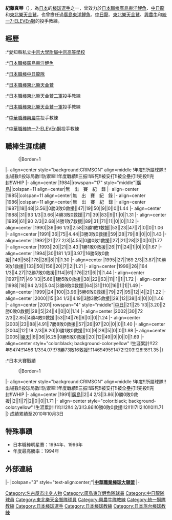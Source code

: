 {{BLP unsourced|time=2021-04-22T09:04:58+00:00}}
{{Infobox CPBL player|
name=紀藤真琴|
image=|
width=150|
position=投手|
team=|
number=|
bats=右|
throws=右|
birthdate={{birth_date_and_age|1966|5|12|mf=y}}|
birthplace=[[日本|日本]][[愛知縣|愛知縣]]|
debutdate=5月12日|
debutyear=1987年|
debutteam=廣島東洋鯉魚|
statyear=2005年8月11日|
stat1label=[[防禦率|防禦率]]|
stat1value=4.07|
stat2label=[[勝投|勝-敗]]|
stat2value=78-73|
stat3label=三振-四壞|
stat3value=1146-451|
teams=<nowiki></nowiki>
*[[廣島東洋鯉魚|廣島東洋鯉魚]]（1984年～2000年）
*[[中日龍|中日龍]]（2001年～2004年）
*[[東北樂天金鷲|東北樂天金鷲]]（2005年）
*[[東北樂天金鷲|東北樂天金鷲]][[二軍|二軍]]投手教練（2006年）
*[[東北樂天金鷲|東北樂天金鷲]][[一軍|一軍]]投手教練（2007年～2008年）
*[[興農牛隊|興農牛隊]]投手教練（2010年）
*[[統一7-ELEVEn獅隊|統一7-ELEVEn獅隊]]投手教練（2011年～2013年）
}}
'''紀藤真琴'''（{{bd|1966年|5月12日}}），為[[日本|日本]]的[[棒球|棒球]][[選手|選手]]之一，曾效力於[[日本職棒|日本職棒]][[廣島東洋鯉魚|廣島東洋鯉魚]]、[[中日龍|中日龍]]和[[東北樂天金鷲|東北樂天金鷲]]，也曾擔任過[[廣島東洋鯉魚|廣島東洋鯉魚]]、[[中日龍|中日龍]]、[[東北樂天金鷲|東北樂天金鷲]]、[[興農牛|興農牛]]和[[統一7-ELEVEn獅|統一7-ELEVEn獅]]的投手教練。
==經歷==
:*愛知縣私立[[中京大學附屬中京高等學校|中京大學附屬中京高等學校]]
:*[[日本職棒|日本職棒]][[廣島東洋鯉魚|廣島東洋鯉魚]]
:*[[日本職棒|日本職棒]][[中日龍隊|中日龍隊]]
:*[[日本職棒|日本職棒]][[東北樂天金鷲|東北樂天金鷲]]
:*[[日本職棒|日本職棒]][[東北樂天金鷲|東北樂天金鷲]][[二軍|二軍]]投手教練
:*[[日本職棒|日本職棒]][[東北樂天金鷲|東北樂天金鷲]][[一軍|一軍]]投手教練
:*[[中華職棒|中華職棒]][[興農牛|興農牛]]投手教練
:*[[中華職棒|中華職棒]][[統一7-ELEVEn獅|統一7-ELEVEn獅]]投手教練

==職棒生涯成績==
:{|Border=1 
|- align=center style="background:CRIMSON" align=middle
!年度!!所屬球隊!!出場數!!投球局數!!防禦率!!年度戰績!!三振!!四死!!被安打!!被全壘打!!完投!!完封!!WHIP
|- align=center
|1984||rowspan="17" style="middle"|[[廣島東洋鯉魚|廣島]]||colspan=11 align=center|無　出　賽　紀　錄
|- align=center
|1985||colspan=11 align=center|無　出　賽　紀　錄
|- align=center
|1986||colspan=11 align=center|無　出　賽　紀　錄
|- align=center
|1987||18||48||3.56||0勝3敗0救援||47||19||50||9||0||0||1.44
|- align=center
|1988||31||93 1/3||3.66||4勝3敗0救援||71||39||83||9||1||0||1.31
|- align=center
|1989||61||90 2/3||2.68||4勝1敗7救援||89||31||71||11||0||0||1.12
|- align=center
|1990||36||66 1/3||2.58||3勝1敗1救援||53||23||47||7||0||0||1.06
|- align=center
|1991||36||75||4.44||3勝3敗0救援||59||28||79||8||0||0||1.43
|- align=center
|1992||21||27 2/3||4.55||0勝0敗1救援||27||21||28||2||0||0||1.77
|- align=center
|1993||20||21||3.43||1勝1敗0救援||26||11||24||1||0||0||1.67
|- align=center
|1994||30||181 1/3||3.97||16勝5敗0救援||149||58||178||28||8||1||1.30
|- align=center
|1995||27||169 2/3||3.87||10勝9敗1救援||133||50||156||20||7||2||1.21
|- align=center
|1996||26||164 1/3||4.27||12勝7敗0救援||114||61||176||21||6||1||1.44
|- align=center
|1997||17||49 1/3||5.66||1勝5敗0救援||38||22||63||11||1||1||1.72
|- align=center
|1998||18||94 2/3||5.04||3勝8敗0救援||64||31||110||16||1||1||1.49
|- align=center
|1999||24||100||3.96||5勝6敗0救援||79||27||95||12||4||2||1.22
|- align=center
|2000||15||34 1/3||4.19||3勝3敗5救援||29||12||38||4||0||0||1.46
|- align=center
|2001||rowspan="4" style="middle"|[[中日龍|中日]]||21||25 1/3||3.20||2勝0敗0救援||28||5||24||4||0||0||1.14
|- align=center
|2002||30||72 2/3||2.85||4勝4敗0救援||53||14||76||6||0||0||1.24
|- align=center
|2003||23||88||4.91||7勝8敗0救援||57||26||97||20||0||0||1.40
|- align=center
|2004||12||18 2/3||8.20||0勝1敗0救援||10||9||28||5||0||0||1.98
|- align=center
|2005||[[東北樂天金鷲|樂天]]||8||36||6.25||0勝5敗0救援||20||12||49||9||0||0||1.69
|- align=center style="color:black; background-color:yellow"
!生涯累計!!22年!!474!!1456 1/3!!4.07!!78勝73敗16救援!!1146!!495!!1472!!203!!28!!8!!1.35
|}

:*日本大賽戰績
:{|Border=1 
|- align=center style="background:CRIMSON" align=middle
!年度!!所屬球隊!!出場數!!投球局數!!防禦率!!年度戰績!!三振!!四死!!被安打!!被全壘打!!完投!!完封!!WHIP
|- align=center
|1991||[[廣島東洋鯉魚|廣島]]||2||4 2/3||3.86||0勝0敗0救援||2||1||7||2||0||0||1.71
|- align=center style="color:black; background-color:yellow"
!生涯累計!!1年!!2!!4 2/3!!3.86!!0勝0敗0救援!!2!!1!!7!!2!!0!!0!!1.71
|}
成績累績至2010年10月3日

==特殊事蹟==
* 日本職棒明星賽：1994年、1996年
* 年度最高勝率：1994年 
==外部連結==
{{台灣棒球維基館}}

{{start box}}
{{s-sports}}
|-
|colspan="3" style="text-align:center;"|'''[[中華職業棒球大聯盟|中華職業棒球大聯盟]]'''
|-
{{s-before|[[武藤潤一郎|武藤潤一郎]]}}
{{s-title|[[興農牛|興農牛]]隊投手教練|2010年}}
{{s-after|[[蔡仲南|蔡仲南]]}}
{{s-before|法蘭克}}
{{s-title|[[統一7-ELEVEn獅|統一7-ELEVEn獅]]隊投手教練|2011年－2013年8月2日}}
{{s-after|[[鄭博壬|鄭博壬]]}}
{{end box}}
{{統一7-ELEVEn獅2011年中華職棒總冠軍}}

{{DEFAULTSORT:kito makoto}}
[[Category:名古屋市出身人物|Category:名古屋市出身人物]]
[[Category:廣島東洋鯉魚隊球員|Category:廣島東洋鯉魚隊球員]]
[[Category:中日龍隊球員|Category:中日龍隊球員]]
[[Category:東北樂天金鷲隊球員|Category:東北樂天金鷲隊球員]]
[[Category:興農牛隊教練|Category:興農牛隊教練]]
[[Category:統一獅隊教練|Category:統一獅隊教練]]
[[Category:日本棒球選手|Category:日本棒球選手]]
[[Category:日本棒球教練|Category:日本棒球教練]]
[[Category:日本旅台棒球教練|Category:日本旅台棒球教練]]